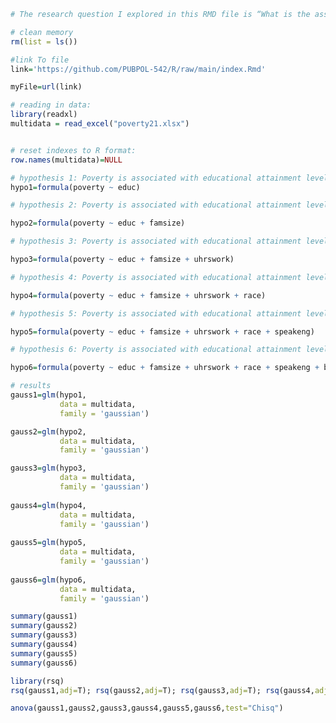 
```r
# The research question I explored in this RMD file is “What is the association between poverty and educational level attainment in The State of Washington?” I used The 2021 American Community Survey (ACS) dataset for Washington State Residents. I cleaned the Data before I ran the regression. I limited the data to individuals who are 18 years old or older and are employed. The dependent variable in these regression analyses is the poverty level ( Which “expresses each family's total income for the previous year as a percentage of the poverty thresholds”). The independent variable is the educational attainment level for the individual with subsequent regressions controlling for family size, hours worked per week, race, Whether the individual speaks English and the annual gas and water bill burden of for households. The regression showed there is a positive association between having a high school diploma or less and being under the poverty threshold controlling for family size, hours worked per week, race, whether a person speaks English and bills burden. The results are statistically significant at the 0.001 and 0.05 levels. R2 started at 0.107974 and reached 0.2443194 after using all the controls in the regression. Despite the fact that R2 was not very high, the ANOVA test showed that the results of the regression kept getting stronger as we added all the controls.  
```


```r
 
# clean memory
rm(list = ls())

#link To file
link='https://github.com/PUBPOL-542/R/raw/main/index.Rmd'

myFile=url(link)

# reading in data:
library(readxl)
multidata = read_excel("poverty21.xlsx")


# reset indexes to R format:
row.names(multidata)=NULL
```



```r
# hypothesis 1: Poverty is associated with educational attainment level
hypo1=formula(poverty ~ educ)

# hypothesis 2: Poverty is associated with educational attainment level, family size 

hypo2=formula(poverty ~ educ + famsize)

# hypothesis 3: Poverty is associated with educational attainment level, family size, Hours worked per week

hypo3=formula(poverty ~ educ + famsize + uhrswork)

# hypothesis 4: Poverty is associated with educational attainment level, family size, Hours worked per week and Race

hypo4=formula(poverty ~ educ + famsize + uhrswork + race)

# hypothesis 5: Poverty is associated with educational attainment level, family size, Hours worked per week, Race and fluency in English

hypo5=formula(poverty ~ educ + famsize + uhrswork + race + speakeng)

# hypothesis 6: Poverty is associated with educational attainment level, family size, Hours worked per week, Race, fluency in English and bill burden

hypo6=formula(poverty ~ educ + famsize + uhrswork + race + speakeng + billburden)
```




```r
# results
gauss1=glm(hypo1,
           data = multidata,
           family = 'gaussian')

gauss2=glm(hypo2,
           data = multidata,
           family = 'gaussian')

gauss3=glm(hypo3,
           data = multidata,
           family = 'gaussian')
           
gauss4=glm(hypo4,
           data = multidata,
           family = 'gaussian')
          
gauss5=glm(hypo5,
           data = multidata,
           family = 'gaussian')
           
gauss6=glm(hypo6,
           data = multidata,
           family = 'gaussian')
```



```r
summary(gauss1)
summary(gauss2)
summary(gauss3)
summary(gauss4)
summary(gauss5)
summary(gauss6)

```
           


```r
library(rsq)
rsq(gauss1,adj=T); rsq(gauss2,adj=T); rsq(gauss3,adj=T); rsq(gauss4,adj=T); rsq(gauss5,adj=T); rsq(gauss6,adj=T)
```


           
```r
anova(gauss1,gauss2,gauss3,gauss4,gauss5,gauss6,test="Chisq")
```
           
